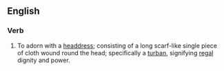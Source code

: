 ==English==

===Verb===
{{en-verb|turbanizes|turbanizing|turbanized}}

# {{lb|en|colloquial}} To adorn with a [[headdress]]; consisting of a long scarf-like single piece of cloth wound round the head; specifically a [[turban]], signifying [[regal]] dignity and power.
